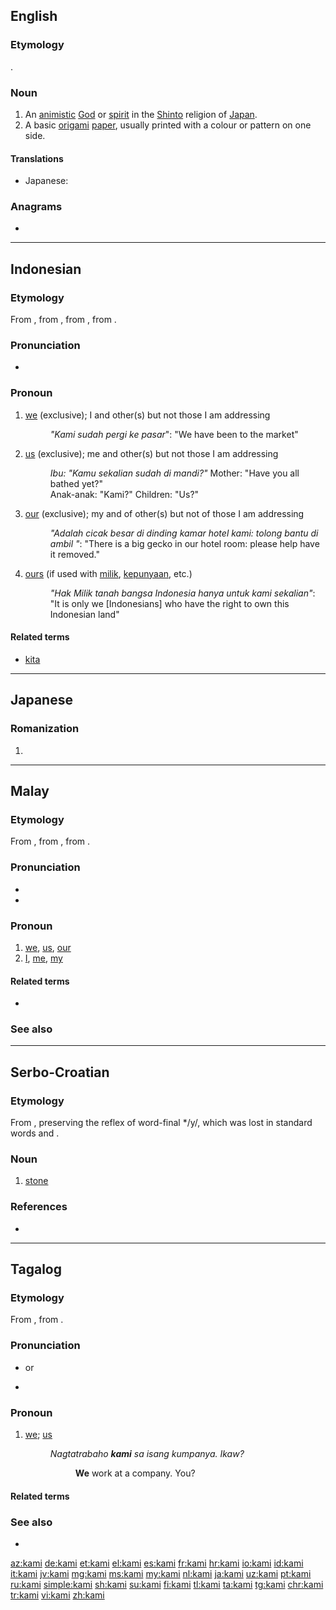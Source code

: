 {{also|Kami}}
==English==
{{wikipedia}}

===Etymology===
{{borrowing|en|ja|神|tr=kami}}.

===Noun===
{{en-noun|kami}}

# An [[animistic]] [[God]] or [[spirit]] in the [[Shinto]] religion of [[Japan]].
# A basic [[origami]] [[paper]], usually printed with a colour or pattern on one side.

====Translations====
{{trans-top|a God or spirit in the Shinto religion of Japan}}
* Japanese: {{t+|ja|神|tr=kami}}
{{trans-mid}}
{{trans-bottom}}

===Anagrams===
* {{l|en|maki}}

----

==Indonesian==

===Etymology===
From {{etyl|ms|id}} {{m|ms|kami}}, from {{etyl|poz-mly-pro|id}} {{m|poz-mly-pro|*kami}}, from {{etyl|poz-pro|id}} {{m|poz-pro|*kami}}, from {{etyl|map-pro|id}} {{m|map-pro|*kami}}.

===Pronunciation===
* {{IPA|/kami/|lang=id}}

===Pronoun===
{{head|id|pronoun}}

# [[we]] (exclusive); I and other(s) but not those I am addressing
#: ''"Kami sudah pergi ke pasar''": "We have been to the market"
# [[us]] (exclusive); me and other(s) but not those I am addressing
#: ''Ibu: "Kamu sekalian sudah di mandi?"'' Mother: "Have you all bathed yet?"
#: Anak-anak: "Kami?" Children: "Us?"
# [[our]] (exclusive); my and of other(s) but not of those I am addressing
#: ''"Adalah cicak besar di dinding kamar hotel kami: tolong bantu di ambil "'': "There is a big gecko in our hotel room: please help have it removed."
# [[ours]] (if used with [[milik]], [[punya|kepunyaan]], etc.)
#: ''"Hak Milik tanah bangsa Indonesia hanya untuk kami sekalian"'': "It is only we [Indonesians] who have the right to own this Indonesian land"

====Related terms====
* [[kita]]

----

==Japanese==

===Romanization===
{{ja-romaji}}

# {{ja-romanization of|かみ}}

----

==Malay==

===Etymology===
From {{etyl|poz-mly-pro|ms}} {{m|poz-mly-pro|*kami}}, from {{etyl|poz-pro|ms}} {{m|poz-pro|*kami}}, from {{etyl|map-pro|ms}} {{m|map-pro|*kami}}.

===Pronunciation===
* {{IPA|/kami/|lang=ms}}
* {{rhymes|ami|mi|i|lang=ms}}

===Pronoun===
{{head|ms|pronoun}}

# [[we]], [[us]], [[our]] {{qualifier|exclusive}}
# [[I]], [[me]], [[my]]

====Related terms====
* {{l|ms|kita|gloss=inclusive}}

===See also===
{{ms-personal pronouns}}

----

==Serbo-Croatian==

===Etymology===
From {{inh|sh|sla-pro|*kamy}}, preserving the reflex of word-final */y/, which was lost in standard words {{m|sh|kȃm}} and {{m|sh|kȁmēn}}.

===Noun===
{{sh-noun|g=m|r|ками}}

# {{lb|sh|regional|obsolete}} [[stone]]

===References===
* {{R:sh:Skok1971|vol=2|page=26}}

----

==Tagalog==

===Etymology===
From {{etyl|poz-pro|tl}} {{m|poz-pro|*kami}}, from {{etyl|map-pro|tl}} {{m|map-pro|*kami}}.

===Pronunciation===
* {{IPA|/kaˈmɪ/|lang=tl}} or {{IPA|/kaˈmɛ/|lang=tl}} {{qualifier|colloquial}}
* {{audio|Tl-PH-kami.ogg|Audio|lang=tl}}

===Pronoun===
{{head|tl|pronoun}}

# [[we]]; [[us]] {{n-g|(exclusive of the person spoken to)}}
#: ''Nagtatrabaho '''kami''' sa isang kumpanya. Ikaw?''
#:: '''We''' work at a company. You?

====Related terms====
{{tl-personal pronouns}}

===See also===
* {{l|tl|tayo}}

[[az:kami]]
[[de:kami]]
[[et:kami]]
[[el:kami]]
[[es:kami]]
[[fr:kami]]
[[hr:kami]]
[[io:kami]]
[[id:kami]]
[[it:kami]]
[[jv:kami]]
[[mg:kami]]
[[ms:kami]]
[[my:kami]]
[[nl:kami]]
[[ja:kami]]
[[uz:kami]]
[[pt:kami]]
[[ru:kami]]
[[simple:kami]]
[[sh:kami]]
[[su:kami]]
[[fi:kami]]
[[tl:kami]]
[[ta:kami]]
[[tg:kami]]
[[chr:kami]]
[[tr:kami]]
[[vi:kami]]
[[zh:kami]]